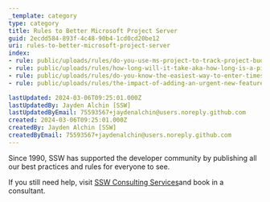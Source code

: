 ```yaml
---
_template: category
type: category
title: Rules to Better Microsoft Project Server
guid: 2ecdd584-893f-4c48-90b4-1cd0cd20be12
uri: rules-to-better-microsoft-project-server
index:
- rule: public/uploads/rules/do-you-use-ms-project-to-track-project-budget-usage/rule.mdx
- rule: public/uploads/rules/how-long-will-it-take-aka-how-long-is-a-piece-of-string/rule.mdx
- rule: public/uploads/rules/do-you-know-the-easiest-way-to-enter-timesheets-with-tfs/rule.mdx
- rule: public/uploads/rules/the-impact-of-adding-an-urgent-new-feature-to-the-sprint/rule.mdx

lastUpdated: 2024-03-06T09:25:01.000Z
lastUpdatedBy: Jayden Alchin [SSW]
lastUpdatedByEmail: 75593567+jaydenalchin@users.noreply.github.com
created: 2024-03-06T09:25:01.000Z
createdBy: Jayden Alchin [SSW]
createdByEmail: 75593567+jaydenalchin@users.noreply.github.com
---
```

Since 1990, SSW has supported the developer community by publishing all our best practices and rules for everyone to see.

If you still need help, visit [SSW Consulting Services](http&#58;//www.ssw.com.au/ssw/Consulting/Default.aspx)and book in a consultant.
